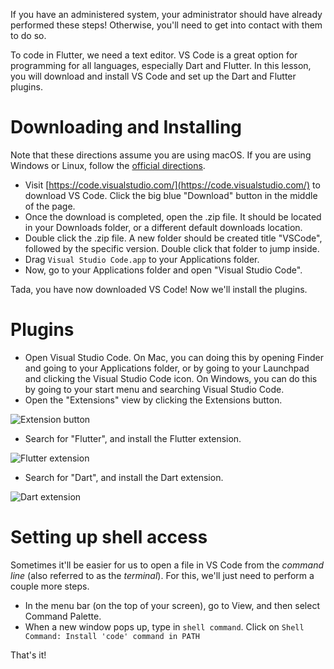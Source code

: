 <Callout warning>

If you have an administered system, your administrator should have already performed these steps! Otherwise, you'll need to get into contact with them to do so.

</Callout>

To code in Flutter, we need a text editor. VS Code is a great option for programming for all languages, especially Dart and Flutter. In this lesson, you will download and install VS Code and set up the Dart and Flutter plugins.

# Downloading and Installing

<Callout>

Note that these directions assume you are using macOS. If you are using Windows or Linux, follow the [official directions](https://code.visualstudio.com/docs/setup/windows).

</Callout>

- Visit [https://code.visualstudio.com/](https://code.visualstudio.com/) to download VS Code. Click the big blue "Download" button in the middle of the page.
- Once the download is completed, open the .zip file. It should be located in your Downloads folder, or a different default downloads location.
- Double click the .zip file. A new folder should be created title "VSCode", followed by the specific version. Double click that folder to jump inside.
- Drag `Visual Studio Code.app` to your Applications folder.
- Now, go to your Applications folder and open "Visual Studio Code".

Tada, you have now downloaded VS Code! Now we'll install the plugins.

# Plugins

- Open Visual Studio Code. On Mac, you can doing this by opening Finder and going to your Applications folder, or by going to your Launchpad and clicking the Visual Studio Code icon. On Windows, you can do this by going to your start menu and searching Visual Studio Code.
- Open the "Extensions" view by clicking the Extensions button.

![Extension button](extension-btn.png)

- Search for "Flutter", and install the Flutter extension.

![Flutter extension](flutter-extension.png)

- Search for "Dart", and install the Dart extension.

![Dart extension](dart-extension.png)

# Setting up shell access

Sometimes it'll be easier for us to open a file in VS Code from the *command line* (also referred to as the *terminal*). For this, we'll just need to perform a couple more steps.

- In the menu bar (on the top of your screen), go to View, and then select Command Palette.
- When a new window pops up, type in `shell command`. Click on `Shell Command: Install 'code' command in PATH`

That's it!